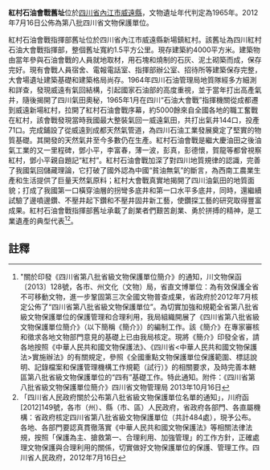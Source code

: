 {{msg:四川省文物保護單位
|名稱 = 紅村石油會戰舊址
|編號 = 428
|圖片 = 
|級別 = S8
|分類 = 
|時代 = 1965年
|地点 = [[四川省|四川省]][[內江市|內江市]][[威遠縣|威遠縣]]
|坐標 =
|登錄 = 2012年7月16日
}}
'''紅村石油會戰舊址'''位於[[四川省|四川省]][[內江市|內江市]][[威遠縣|威遠縣]]，文物遺址年代判定為1965年。2012年7月16日公佈為第八批四川省文物保護單位。

紅村石油會戰指揮部舊址位於四川省內江市威遠縣新場鎮紅村。該舊址為四川紅村石油大會戰指揮部，整個舊址寬約1.5平方公里。現存建築約4000平方米。建築物由當年參與石油會戰的人員就地取材，用石塊和燒制的石灰、泥土砌築而成，保存完好。現有會戰人員宿舍、電報電話室、指揮部辦公室、招待所等建築保存完整，大會場遺址建築基礎和建築格局尚存。1964年四川石油管理局地質隊經多方細測和詳查，發現威遠有氣回結構，引起國家石油部的高度重視，並于當年打出高產氣井，隨後揭開了四川氣田奧秘，1965年1月在四川“石油大會戰”指揮機關從成都遷到威遠新場紅村，拉開了紅村石油會戰序幕，約5000餘來自全國各地的職工奮戰在紅村，該會戰發現當時我國最大整裝氣回一威遠氣田，共打出氣井144口，投產71口。完成鋪設了從威遠到成都天然氣管道，為四川石油工業發展奠定了堅實的物質基礎。其開發的天然氣井至今多數仍在生產。紅村石油會戰是繼大慶油田之後油氣工業的又一里程碑，鄧小平，李富春，薄一波，彭真，彭德懷，賀龍等都曾視察紅村，鄧小平親自題記“紅村”。紅村石油會戰加深了對四川地質規律的認識，完善了我國氣回儲藏理論，它打破了國外認為中國“貧油無氣”的斷言，為西南工農業生產和生活提供了巨量天然氣原料；紅村大會戰真實地揭開了四川油氣田的地質面貌；打成了我國第一口橫穿油層的拐彎多底井和第一口水平多底井，同時，還繼續試驗了邊噴邊鑽、不壓井起下鑽和不壓井固井新工藝，使鑽探工藝的研究取得豐富成果。紅村石油會戰指揮部舊址承載了創業者們艱苦創業、勇於拼搏的精神，是工業遺產的典型代表<ref>"關於印發《四川省第八批省級文物保護單位簡介》的通知，川文物保函〔2013〕128號，各市、州文化（文物）局，省直文博單位：為有效保護全省不可移動文物，進一步鞏固第三次全國文物普查成果，省政府於2012年7月核定公佈了“四川省第八批省級文物保護單位”。為切實加強和規範全省第八批省級文物保護單位的保護管理和合理利用，我局組織開展了《四川省第八批省級文物保護單位簡介》（以下簡稱《簡介》）的編制工作。該《簡介》在專家審核和徵求各地文物部門意見的基礎上已由我局核定。現將《簡介》印發全省，請各地按照《中華人民共和國文物保護法》、《四川省<中華人民共和國文物保護法>實施辦法》的有關規定，參照《全國重點文物保護單位保護範圍、標誌說明、記錄檔案和保護管理機構工作規範（試行）》的相關要求，及時完善本轄區第八批省級文物保護單位的“四有”基礎工作。特此通知。附件：《四川省第八批省級文物保護單位簡介》四川省文物管理局  2013年10月16日</ref><ref>「四川省人民政府關於公布第八批省級文物保護單位名單的通知」，川府函[2012]149號，各市（州）、縣（市、區）人民政府，省政府各部門、各直屬機構：省政府核定四川省第八批省級文物保護單位（共計484處），現予公布。各地、各部門要認真貫徹落實《中華人民共和國文物保護法》等相關法律法規，按照「保護為主、搶救第一、合理利用、加強管理」的工作方針，正確處理文物保護與合理利用的關係，切實做好文物保護單位的保護、管理工作。四川省人民政府，2012年7月16日</ref>。
==註釋==
{{reflist}}